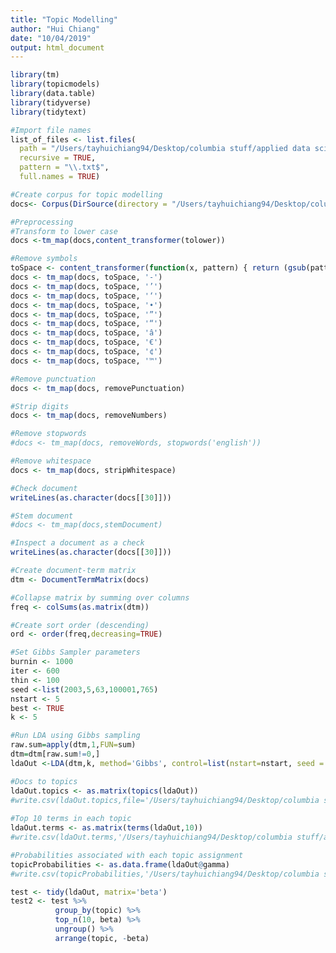 ```yaml
---
title: "Topic Modelling"
author: "Hui Chiang"
date: "10/04/2019"
output: html_document
---
```

```r
library(tm)
library(topicmodels)
library(data.table)
library(tidyverse)
library(tidytext)

#Import file names
list_of_files <- list.files(
  path = "/Users/tayhuichiang94/Desktop/columbia stuff/applied data science/ADS_ht2490/Spring2019-Proj4-grp8-1/data/ground_truth/.", 
  recursive = TRUE,
  pattern = "\\.txt$", 
  full.names = TRUE)

#Create corpus for topic modelling
docs<- Corpus(DirSource(directory = "/Users/tayhuichiang94/Desktop/columbia stuff/applied data science/ADS_ht2490/Spring2019-Proj4-grp8-1/data/ground_truth/."))
```

```r
#Preprocessing
#Transform to lower case
docs <-tm_map(docs,content_transformer(tolower))

#Remove symbols
toSpace <- content_transformer(function(x, pattern) { return (gsub(pattern, " " , x))})
docs <- tm_map(docs, toSpace, '-')
docs <- tm_map(docs, toSpace, '’')
docs <- tm_map(docs, toSpace, '‘')
docs <- tm_map(docs, toSpace, '•')
docs <- tm_map(docs, toSpace, '”')
docs <- tm_map(docs, toSpace, '“')
docs <- tm_map(docs, toSpace, 'â')
docs <- tm_map(docs, toSpace, '€')
docs <- tm_map(docs, toSpace, '¢')
docs <- tm_map(docs, toSpace, '™')

#Remove punctuation
docs <- tm_map(docs, removePunctuation)

#Strip digits
docs <- tm_map(docs, removeNumbers)

#Remove stopwords
#docs <- tm_map(docs, removeWords, stopwords('english'))

#Remove whitespace
docs <- tm_map(docs, stripWhitespace)

#Check document
writeLines(as.character(docs[[30]]))

#Stem document
#docs <- tm_map(docs,stemDocument)

#Inspect a document as a check
writeLines(as.character(docs[[30]]))

#Create document-term matrix
dtm <- DocumentTermMatrix(docs)

#Collapse matrix by summing over columns
freq <- colSums(as.matrix(dtm))

#Create sort order (descending)
ord <- order(freq,decreasing=TRUE)

#Set Gibbs Sampler parameters
burnin <- 1000
iter <- 600
thin <- 100
seed <-list(2003,5,63,100001,765)
nstart <- 5
best <- TRUE
k <- 5

#Run LDA using Gibbs sampling
raw.sum=apply(dtm,1,FUN=sum)
dtm=dtm[raw.sum!=0,]
ldaOut <-LDA(dtm,k, method='Gibbs', control=list(nstart=nstart, seed = seed, best=best, burnin = burnin, iter = iter, thin=thin))

#Docs to topics
ldaOut.topics <- as.matrix(topics(ldaOut))
#write.csv(ldaOut.topics,file='/Users/tayhuichiang94/Desktop/columbia stuff/applied data science/ADS_ht2490/Spring2019-Proj2-grp10/doc/DocsToTopics_12.csv')
          
#Top 10 terms in each topic
ldaOut.terms <- as.matrix(terms(ldaOut,10))
#write.csv(ldaOut.terms,'/Users/tayhuichiang94/Desktop/columbia stuff/applied data science/ADS_ht2490/Spring2019-Proj2-grp10/doc/TopicsToTerms_12.csv')

#Probabilities associated with each topic assignment
topicProbabilities <- as.data.frame(ldaOut@gamma)
#write.csv(topicProbabilities,'/Users/tayhuichiang94/Desktop/columbia stuff/applied data science/ADS_ht2490/Spring2019-Proj2-grp10/doc/TopicProbabilities_12.csv')

test <- tidy(ldaOut, matrix='beta')
test2 <- test %>% 
          group_by(topic) %>% 
          top_n(10, beta) %>% 
          ungroup() %>% 
          arrange(topic, -beta)
```